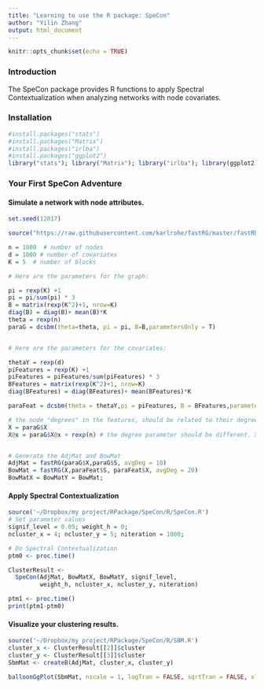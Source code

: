 ```yaml
---
title: "Learning to use the R package: SpeCon"
author: "Yilin Zhang"
output: html_document
---
```


```r
knitr::opts_chunk$set(echo = TRUE)
```

### Introduction

The SpeCon package provides R functions to apply Spectral Contextualization when analyzing networks with node covariates.

### Installation

```r
#install.packages("stats")
#install.packages("Matrix")
#install.packages("irlba")
#install.packages("ggplot2")
library("stats"); library("Matrix"); library("irlba"); library(ggplot2)
```

### Your First SpeCon Adventure

#### Simulate a network with node attributes.
```r
set.seed(12017)

source("https://raw.githubusercontent.com/karlrohe/fastRG/master/fastRDPG.R")

n = 1000  # number of nodes
d = 1000 # number of covariates
K = 5  # number of blocks

# Here are the parameters for the graph:

pi = rexp(K) +1
pi = pi/sum(pi) * 3
B = matrix(rexp(K^2)+1, nrow=K)
diag(B) = diag(B)+ mean(B)*K
theta = rexp(n)
paraG = dcsbm(theta=theta, pi = pi, B=B,parametersOnly = T)


# Here are the parameters for the covariates:

thetaY = rexp(d)
piFeatures = rexp(K) +1
piFeatures = piFeatures/sum(piFeatures) * 3
BFeatures = matrix(rexp(K^2)+1, nrow=K)
diag(BFeatures) = diag(BFeatures)+ mean(BFeatures)*K

paraFeat = dcsbm(theta = thetaY,pi = piFeatures, B = BFeatures,parametersOnly = T)

# the node "degrees" in the features, should be related to their degrees in the graph.
X = paraG$X
X@x = paraG$X@x + rexp(n) # the degree parameter should be different. X@x + rexp(n) makes feature degrees correlated to degrees in graph.


# Generate the AdjMat and BowMat
AdjMat = fastRG(paraG$X,paraG$S, avgDeg = 10)
BowMat = fastRG(X,paraFeat$S, paraFeat$X, avgDeg = 20)
BowMatX = BowMatY = BowMat;
```

#### Apply Spectral Contextualization

```r
source('~/Dropbox/my project/RPackage/SpeCon/R/SpeCon.R')
# Set parameter values
signif_level = 0.05; weight_h = 0;
ncluster_x = 4; ncluster_y = 5; niteration = 1000;

# Do Spectral Contextualization
ptm0 <- proc.time()

ClusterResult <-
  SpeCon(AdjMat, BowMatX, BowMatY, signif_level,
         weight_h, ncluster_x, ncluster_y, niteration)

ptm1 <- proc.time()
print(ptm1-ptm0)
```

#### Visualize your clustering results.

```r
source('~/Dropbox/my project/RPackage/SpeCon/R/SBM.R')
cluster_x <- ClusterResult[[2]]$cluster
cluster_y <- ClusterResult[[3]]$cluster
SbmMat <- createB(AdjMat, cluster_x, cluster_y)

balloonGgPlot(SbmMat, nscale = 1, logTran = FALSE, sqrtTran = FALSE, xlabel = "X Clusters", ylabel = "Y Clusters", main = "SBM Matrix") + theme(plot.title = element_text(hjust = 0.5))
```

